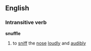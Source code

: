 ==English==
===Intransitive verb===
'''snuffle'''
#to [[sniff]] the [[nose]] [[loud]]ly and [[audible|audibly]]